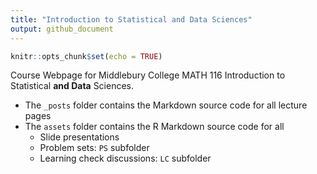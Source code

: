 ```yaml
---
title: "Introduction to Statistical and Data Sciences"
output: github_document
---
```


```r
knitr::opts_chunk$set(echo = TRUE)
```

Course Webpage for Middlebury College MATH 116 Introduction to Statistical **and Data** Sciences.

* The `_posts` folder contains the Markdown source code for all lecture pages
* The `assets` folder contains the R Markdown source code for all
    + Slide presentations
    + Problem sets: `PS` subfolder
    + Learning check discussions: `LC` subfolder
